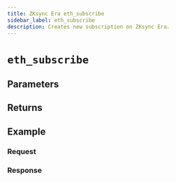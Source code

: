 ```yaml
---
title: ZKsync Era eth_subscribe
sidebar_label: eth_subscribe
description: Creates new subscription on ZKsync Era.
---
```




# `eth_subscribe`

<Description />

## Parameters


<Params />

## Returns


<Returns />

## Example


<Example />

### Request


<Request />

### Response


<Response />

